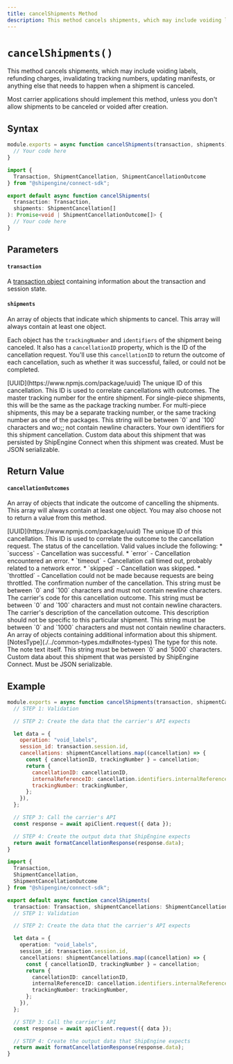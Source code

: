 ```yaml
---
title: cancelShipments Method
description: This method cancels shipments, which may include voiding labels, refunding charges, invalidating tracking numbers, updating manifests, or anything else that needs to happen when a shipment is canceled.
---
```



`cancelShipments()`
===========================
This method cancels shipments, which may include voiding labels, refunding charges, invalidating tracking numbers, updating manifests, or anything else that needs to happen when a shipment is canceled.

Most carrier applications should implement this method, unless you don't allow shipments to be canceled or voided after creation.


Syntax
-----------------------------------------------
```javascript
module.exports = async function cancelShipments(transaction, shipments) {
  // Your code here
}
```

```typescript
import {
  Transaction, ShipmentCancellation, ShipmentCancellationOutcome
} from "@shipengine/connect-sdk";

export default async function cancelShipments(
  transaction: Transaction,
  shipments: ShipmentCancellation[]
): Promise<void | ShipmentCancellationOutcome[]> {
  // Your code here
}
```



Parameters
-----------------------------------------------

#### `transaction`
A [transaction object](../transaction.mdx) containing information about the transaction and session state.

#### `shipments`
An array of objects that indicate which shipments to cancel. This array will always contain at least one object.

Each object has the `trackingNumber` and `identifiers` of the shipment being canceled. It also has a `cancellationID` property, which is the ID of the cancellation request. You'll use this `cancellationID` to return the outcome of each cancellation, such as whether it was successful, failed, or could not be completed.

<Reference>

  <Field name="cancellationID" nullable={false}>
    <Type>
      [UUID](https://www.npmjs.com/package/uuid)
    </Type>
    <Description>
      The unique ID of this cancellation. This ID is used to correlate cancellations with outcomes.
    </Description>
  </Field>

  <Field name="trackingNumber" type="string" nullable={false}>
    <Description>
      The master tracking number for the entire shipment. For single-piece shipments, this will be the same as the package tracking number. For multi-piece shipments, this may be a separate tracking number, or the same tracking number as one of the packages. This string will be between `0` and `100` characters and wo;; not contain newline characters.
    </Description>
  </Field>

  <Field name="identifiers" type="object" nullable={false}>
    <Description>
      Your own identifiers for this shipment cancellation.
    </Description>
  </Field>

  <Field name="metadata" type="object" nullable={false}>
    <Description>
      Custom data about this shipment that was persisted by ShipEngine Connect when this shipment was created. Must be JSON serializable.
    </Description>
  </Field>

</Reference>



Return Value
-----------------------------------------------
#### `cancellationOutcomes`
An array of objects that indicate the outcome of cancelling the shipments. This array will always contain at least one object. You may also choose not to return a value from this method.

<Reference>

  <Field name="cancellationID" required={true}>
    <Type>
      [UUID](https://www.npmjs.com/package/uuid)
    </Type>
    <Description>
      The unique ID of this cancellation. This ID is used to correlate the outcome to the cancellation request.
    </Description>
  </Field>

  <Field name="status" type="string" required={true}>
    <Description>
      The status of the cancellation. Valid values include the following:
      * `success` - Cancellation was successful.
      * `error` - Cancellation encountered an error.
      * `timeout` - Cancellation call timed out, probably related to a network error.
      * `skipped` - Cancellation was skipped.
      * `throttled` - Cancellation could not be made because requests are being throttled.
    </Description>
  </Field>

  <Field name="confirmationNumber" type="string" required={false}>
    <Description>
      The confirmation number of the cancellation. This string must be between `0` and `100` characters and must not contain newline characters.
    </Description>
  </Field>

  <Field name="code" type="string" required={false}>
    <Description>
      The carrier's code for this cancellation outcome. This string must be between `0` and `100` characters and must not contain newline characters.
    </Description>
  </Field>

  <Field name="description" type="string" required={false}>
    <Description>
      The carrier's description of the cancellation outcome. This description should not be specific to this particular shipment. This string must be between `0` and `1000` characters and must not contain newline characters.
    </Description>
  </Field>

  <Field name="notes" type="object[]" required={false}>
    <Description>
      An array of objects containing additional information about this shipment.
    </Description>
  </Field>

  <Field name="notes[].type" required={true}>
    <Type>
      [NotesType](./../common-types.mdx#notes-types)
    </Type>
    <Description>
      The type for this note.
    </Description>
  </Field>

  <Field name="notes[].text" type="string" required={true}>
    <Description>
      The note text itself. This string must be between `0` and `5000` characters.
    </Description>
  </Field>

  <Field name="metadata" type="object" required={false}>
    <Description>
      Custom data about this shipment that was persisted by ShipEngine Connect. Must be JSON serializable.
    </Description>
  </Field>

</Reference>



Example
-----------------------------------------------
```javascript
module.exports = async function cancelShipments(transaction, shipmentCancellations) {
  // STEP 1: Validation

  // STEP 2: Create the data that the carrier's API expects

  let data = {
    operation: "void_labels",
    session_id: transaction.session.id,
    cancellations: shipmentCancellations.map((cancellation) => {
      const { cancellationID, trackingNumber } = cancellation;
      return {
        cancellationID: cancellationID,
        internalReferenceID: cancellation.identifiers.internalReferenceID,
        trackingNumber: trackingNumber,
      };
    }),
  };

  // STEP 3: Call the carrier's API
  const response = await apiClient.request({ data });

  // STEP 4: Create the output data that ShipEngine expects
  return await formatCancellationResponse(response.data);
}
```

```typescript
import {
  Transaction,
  ShipmentCancellation,
  ShipmentCancellationOutcome
} from "@shipengine/connect-sdk";

export default async function cancelShipments(
  transaction: Transaction, shipmentCancellations: ShipmentCancellation[]): Promise<void | ShipmentCancellationOutcome> {
  // STEP 1: Validation

  // STEP 2: Create the data that the carrier's API expects

  let data = {
    operation: "void_labels",
    session_id: transaction.session.id,
    cancellations: shipmentCancellations.map((cancellation) => {
      const { cancellationID, trackingNumber } = cancellation;
      return {
        cancellationID: cancellationID,
        internalReferenceID: cancellation.identifiers.internalReferenceID,
        trackingNumber: trackingNumber,
      };
    }),
  };

  // STEP 3: Call the carrier's API
  const response = await apiClient.request({ data });

  // STEP 4: Create the output data that ShipEngine expects
  return await formatCancellationResponse(response.data);
}
```
